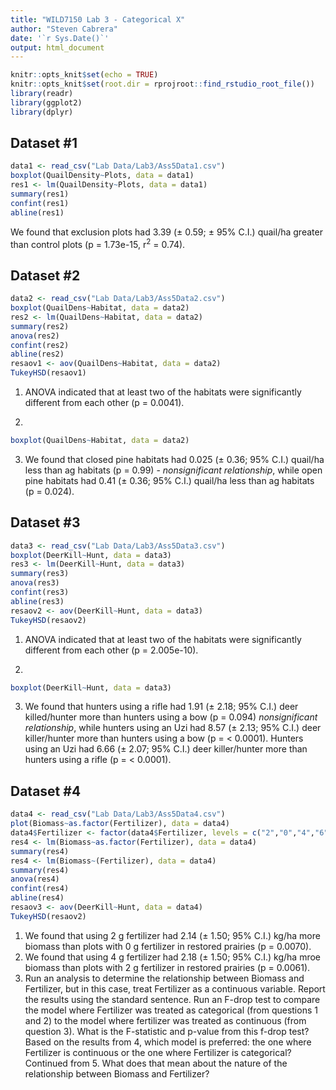 ```yaml
---
title: "WILD7150 Lab 3 - Categorical X"
author: "Steven Cabrera"
date: '`r Sys.Date()`'
output: html_document
---
```


```r
knitr::opts_knit$set(echo = TRUE)
knitr::opts_knit$set(root.dir = rprojroot::find_rstudio_root_file())
library(readr)
library(ggplot2)
library(dplyr)
```

## Dataset #1 

```r
data1 <- read_csv("Lab Data/Lab3/Ass5Data1.csv")
boxplot(QuailDensity~Plots, data = data1)
res1 <- lm(QuailDensity~Plots, data = data1)
summary(res1)
confint(res1)
abline(res1)

```

We found that exclusion plots had 3.39 (± 0.59; ± 95% C.I.) quail/ha greater than control plots (p = 1.73e-15, r^2^ = 0.74). 

## Dataset #2 

```r
data2 <- read_csv("Lab Data/Lab3/Ass5Data2.csv")
boxplot(QuailDens~Habitat, data = data2)
res2 <- lm(QuailDens~Habitat, data = data2)
summary(res2)
anova(res2)
confint(res2)
abline(res2)
resaov1 <- aov(QuailDens~Habitat, data = data2)
TukeyHSD(resaov1)
```
1. ANOVA indicated that at least two of the habitats were significantly different from each other (p = 0.0041).    

2. 

```r
boxplot(QuailDens~Habitat, data = data2)
```

3. We found that closed pine habitats had 0.025 (± 0.36; 95% C.I.) quail/ha less than ag habitats (p = 0.99) - *nonsignificant relationship*, while open pine habitats had 0.41 (± 0.36; 95% C.I.) quail/ha less than ag habitats (p = 0.024).  

## Dataset #3 

```r
data3 <- read_csv("Lab Data/Lab3/Ass5Data3.csv")
boxplot(DeerKill~Hunt, data = data3)
res3 <- lm(DeerKill~Hunt, data = data3)
summary(res3)
anova(res3)
confint(res3)
abline(res3)
resaov2 <- aov(DeerKill~Hunt, data = data3)
TukeyHSD(resaov2)
```

1. ANOVA indicated that at least two of the habitats were significantly different from each other (p = 2.005e-10).  

2.  

```r
boxplot(DeerKill~Hunt, data = data3)
```

3. We found that hunters using a rifle had 1.91 (± 2.18; 95% C.I.) deer killed/hunter more than hunters using a bow (p = 0.094) *nonsignificant relationship*, while hunters using an Uzi had 8.57 (± 2.13; 95% C.I.) deer killer/hunter more than hunters using a bow (p = < 0.0001). Hunters using an Uzi had 6.66 (± 2.07; 95% C.I.) deer killer/hunter more than hunters using a rifle (p = < 0.0001).  

## Dataset #4 

```r
data4 <- read_csv("Lab Data/Lab3/Ass5Data4.csv")
plot(Biomass~as.factor(Fertilizer), data = data4)
data4$Fertilizer <- factor(data4$Fertilizer, levels = c("2","0","4","6","8","10"))
res4 <- lm(Biomass~as.factor(Fertilizer), data = data4)
summary(res4)
res4 <- lm(Biomass~(Fertilizer), data = data4)
summary(res4)
anova(res4)
confint(res4)
abline(res4)
resaov3 <- aov(DeerKill~Hunt, data = data4)
TukeyHSD(resaov2)
```
1. We found that using 2 g fertilizer had 2.14 (± 1.50; 95% C.I.) kg/ha more biomass than plots with 0 g fertilizer in restored prairies (p = 0.0070).
2. We found that using 4 g fertilizer had 2.18 (± 1.50; 95% C.I.) kg/ha mroe biomass than plots with 2 g fertilizer in restored prairies (p = 0.0061).
3. 
Run an analysis to determine the relationship between Biomass and Fertilizer, but in this case, treat Fertilizer as a continuous variable. Report the results using the standard sentence.
Run an F-drop test to compare the model where Fertilizer was treated as categorical (from questions 1 and 2) to the model where fertilizer was treated as continuous (from question 3). What is the F-statistic and p-value from this f-drop test?
Based on the results from 4, which model is preferred: the one where Fertilizer is continuous or the one where Fertilizer is categorical?
Continued from 5. What does that mean about the nature of the relationship between Biomass and Fertilizer?